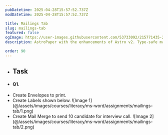 ```yaml
---
pubDatetime: 2025-04-28T15:57:52.737Z
modDatetime: 2025-04-28T15:57:52.737Z

title: Mailings Tab
slug: mailings-tab
featured: false
ogImage: https://user-images.githubusercontent.com/53733092/215771435-25408246-2309-4f8b-a781-1f3d93bdf0ec.png
description: AstroPaper with the enhancements of Astro v2. Type-safe markdown contents, bug fixes and better dev experience etc.

order: 90
---
```


- ## Task

- #### Q1.

<ul class="list-[circle]">
    <li>
        Create Envelopes to print.
    </li>
    <li>
        Create Labels shown below.
        ![Image 1](@/assets/images/courses/literacy/ms-word/assignments/mailings-tab/1.png)
    </li>
    <li>
        Create Mail Merge to send 10 candidate for interview call.
        ![Image 2](@/assets/images/courses/literacy/ms-word/assignments/mailings-tab/2.png)
    </li>
</ul>